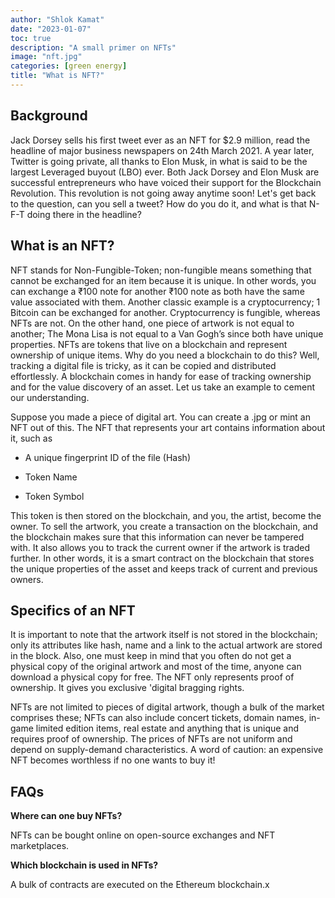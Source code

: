 ```yaml
---
author: "Shlok Kamat"
date: "2023-01-07"
toc: true
description: "A small primer on NFTs"
image: "nft.jpg"
categories: [green energy]
title: "What is NFT?"
---
```


## Background

Jack Dorsey sells his first tweet ever as an NFT for \$2.9 million, read the headline of major business newspapers on 24th March 2021. A year later, Twitter is going private, all thanks to Elon Musk, in what is said to be the largest Leveraged buyout (LBO) ever. Both Jack Dorsey and Elon Musk are successful entrepreneurs who have voiced their support for the Blockchain Revolution. This revolution is not going away anytime soon! Let\'s get back to the question, can you sell a tweet? How do you do it, and what is that N-F-T doing there in the headline?

## What is an NFT?

NFT stands for Non-Fungible-Token; non-fungible means something that cannot be exchanged for an item because it is unique. In other words, you can exchange a ₹100 note for another ₹100 note as both have the same value associated with them. Another classic example is a cryptocurrency; 1 Bitcoin can be exchanged for another. Cryptocurrency is fungible, whereas NFTs are not. On the other hand, one piece of artwork is not equal to another; The Mona Lisa is not equal to a Van Gogh's since both have unique properties. NFTs are tokens that live on a blockchain and represent ownership of unique items. Why do you need a blockchain to do this? Well, tracking a digital file is tricky, as it can be copied and distributed effortlessly. A blockchain comes in handy for ease of tracking ownership and for the value discovery of an asset. Let us take an example to cement our understanding.

Suppose you made a piece of digital art. You can create a .jpg or mint an NFT out of this. The NFT that represents your art contains information about it, such as

-   A unique fingerprint ID of the file (Hash)

-   Token Name

-   Token Symbol

This token is then stored on the blockchain, and you, the artist, become the owner. To sell the artwork, you create a transaction on the blockchain, and the blockchain makes sure that this information can never be tampered with. It also allows you to track the current owner if the artwork is traded further. In other words, it is a smart contract on the blockchain that stores the unique properties of the asset and keeps track of current and previous owners.

## Specifics of an NFT

It is important to note that the artwork itself is not stored in the blockchain; only its attributes like hash, name and a link to the actual artwork are stored in the block. Also, one must keep in mind that you often do not get a physical copy of the original artwork and most of the time, anyone can download a physical copy for free. The NFT only represents proof of ownership. It gives you exclusive \'digital bragging rights.

NFTs are not limited to pieces of digital artwork, though a bulk of the market comprises these; NFTs can also include concert tickets, domain names, in-game limited edition items, real estate and anything that is unique and requires proof of ownership. The prices of NFTs are not uniform and depend on supply-demand characteristics. A word of caution: an expensive NFT becomes worthless if no one wants to buy it!

## FAQs

**Where can one buy NFTs?**

NFTs can be bought online on open-source exchanges and NFT marketplaces.

**Which blockchain is used in NFTs?**

A bulk of contracts are executed on the Ethereum blockchain.x
